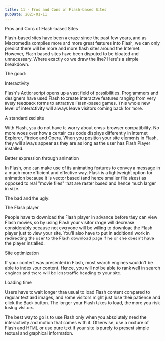```yaml
---
title: 11 - Pros and Cons of Flash-based Sites
pubDate: 2023-01-11
---
```


Pros and Cons of Flash-based Sites


Flash-based sites have been a craze since the past few years, and as Macromedia compiles more and more great features into Flash, we can only predict there will be more and more flash sites around the Internet. However, Flash based sites have been disputed to be bloated and unnecessary. Where exactly do we draw the line? Here's a simple breakdown. 

The good:

Interactivity

Flash's Actionscript opens up a vast field of possibilities. Programmers and designers have used Flash to create interactve features ranging from very lively feedback forms to attractive Flash-based games. This whole new level of interactivity will always leave visitors coming back for more. 

A standardized site

With Flash, you do not have to worry about cross-browser compatibility. No more woes over how a certain css code displays differently in Internet Explorer, Firefox and Opera. When you position your site elements in Flash, they will always appear as they are as long as the user has Flash Player installed. 

Better expression through animation

In Flash, one can make use of its animating features to convey a message in a much more efficient and effective way. Flash is a lightweight option for animation because it is vector based (and hence smaller file sizes) as opposed to real "movie files" that are raster based and hence much larger in size. 

The bad and the ugly:

The Flash player

People have to download the Flash player in advance before they can view Flash movies, so by using Flash your visitor range will decrease considerably because not everyone will be willing to download the Flash player just to view your site. You'll also have to put in additional work in redirecting the user to the Flash download page if he or she doesn't have the player installed. 

Site optimization

If your content was presented in Flash, most search engines wouldn't be able to index your content. Hence, you will not be able to rank well in search engines and there will be less traffic heading to your site. 

Loading time

Users have to wait longer than usual to load Flash content compared to regular text and images, and some visitors might just lose their patience and click the Back button. The longer your Flash takes to load, the more you risk losing visitors. 

The best way to go is to use Flash only when you absolutely need the interactivity and motion that comes with it. Otherwise, use a mixture of Flash and HTML or use pure text if your site is purely to present simple textual and graphical information.